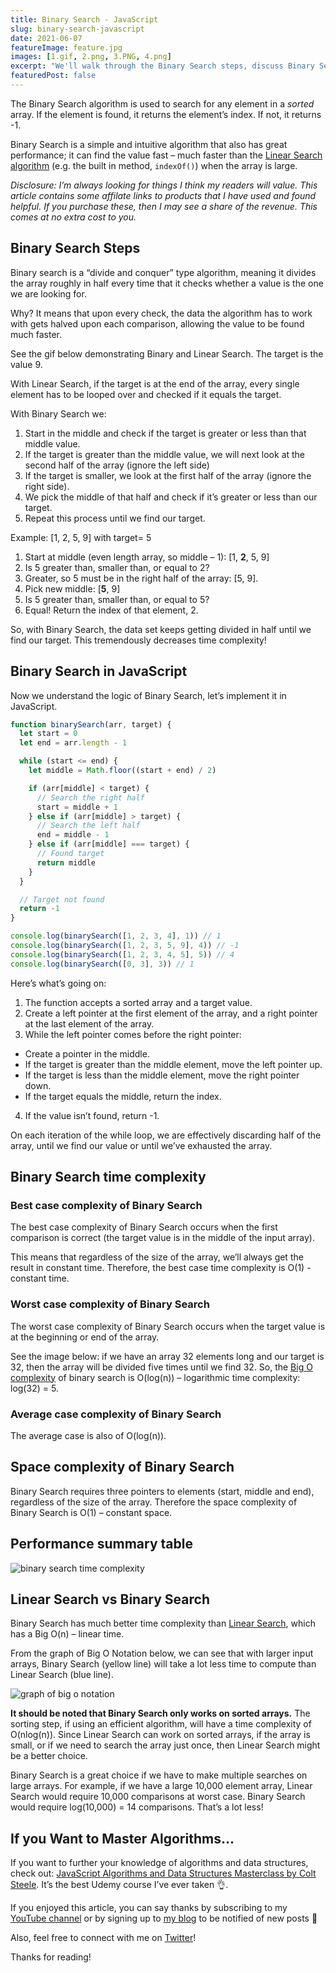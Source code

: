 ```yaml
---
title: Binary Search - JavaScript
slug: binary-search-javascript
date: 2021-06-07
featureImage: feature.jpg
images: [1.gif, 2.png, 3.PNG, 4.png]
excerpt: "We'll walk through the Binary Search steps, discuss Binary Search time complexity, and debate Linear Search vs Binary Search."
featuredPost: false
---
```



The Binary Search algorithm is used to search for any element in a _sorted_ array. If the element is found, it returns the element’s index. If not, it returns -1.

Binary Search is a simple and intuitive algorithm that also has great performance; it can find the value fast – much faster than the [Linear Search algorithm](https://www.doabledanny.com/linear-search-in-javascript) (e.g. the built in method, `indexOf()`) when the array is large.

_Disclosure: I’m always looking for things I think my readers will value. This article contains some affilate links to products that I have used and found helpful. If you purchase these, then I may see a share of the revenue. This comes at no extra cost to you._

## Binary Search Steps

Binary search is a “divide and conquer” type algorithm, meaning it divides the array roughly in half every time that it checks whether a value is the one we are looking for.

Why? It means that upon every check, the data the algorithm has to work with gets halved upon each comparison, allowing the value to be found much faster.

See the gif below demonstrating Binary and Linear Search. The target is the value 9.

<FigureWithCaption
  src={props.images[0].publicURL}
  alt="Binary search steps gif"
  caption="Source: "
  a_text="codesdope.com"
  href="https://www.codesdope.com/course/algorithms-binary-search/"
/>

With Linear Search, if the target is at the end of the array, every single element has to be looped over and checked if it equals the target.

With Binary Search we:

1. Start in the middle and check if the target is greater or less than that middle value.
2. If the target is greater than the middle value, we will next look at the second half of the array (ignore the left side)
3. If the target is smaller, we look at the first half of the array (ignore the right side).
4. We pick the middle of that half and check if it’s greater or less than our target.
5. Repeat this process until we find our target.

Example: [1, 2, 5, 9] with target= 5

1. Start at middle (even length array, so middle – 1): [1, **2**, 5, 9]
2. Is 5 greater than, smaller than, or equal to 2?
3. Greater, so 5 must be in the right half of the array: [5, 9].
4. Pick new middle: [**5**, 9]
5. Is 5 greater than, smaller than, or equal to 5?
6. Equal! Return the index of that element, 2.

So, with Binary Search, the data set keeps getting divided in half until we find our target. This tremendously decreases time complexity!

## Binary Search in JavaScript

Now we understand the logic of Binary Search, let’s implement it in JavaScript.

```js
function binarySearch(arr, target) {
  let start = 0
  let end = arr.length - 1

  while (start <= end) {
    let middle = Math.floor((start + end) / 2)

    if (arr[middle] < target) {
      // Search the right half
      start = middle + 1
    } else if (arr[middle] > target) {
      // Search the left half
      end = middle - 1
    } else if (arr[middle] === target) {
      // Found target
      return middle
    }
  }

  // Target not found
  return -1
}

console.log(binarySearch([1, 2, 3, 4], 1)) // 1
console.log(binarySearch([1, 2, 3, 5, 9], 4)) // -1
console.log(binarySearch([1, 2, 3, 4, 5], 5)) // 4
console.log(binarySearch([0, 3], 3)) // 1
```

Here’s what’s going on:

1. The function accepts a sorted array and a target value.
2. Create a left pointer at the first element of the array, and a right pointer at the last element of the array.
3. While the left pointer comes before the right pointer:

- Create a pointer in the middle.
- If the target is greater than the middle element, move the left pointer up.
- If the target is less than the middle element, move the right pointer down.
- If the target equals the middle, return the index.

4. If the value isn’t found, return -1.

On each iteration of the while loop, we are effectively discarding half of the array, until we find our value or until we’ve exhausted the array.

## Binary Search time complexity

### Best case complexity of Binary Search

The best case complexity of Binary Search occurs when the first comparison is correct (the target value is in the middle of the input array).

This means that regardless of the size of the array, we’ll always get the result in constant time. Therefore, the best case time complexity is O(1) - constant time.

### Worst case complexity of Binary Search

The worst case complexity of Binary Search occurs when the target value is at the beginning or end of the array.

See the image below: if we have an array 32 elements long and our target is 32, then the array will be divided five times until we find 32. So, the [Big O complexity](https://www.doabledanny.com/big-o-notation-in-javascript) of binary search is O(log(n)) – logarithmic time complexity: log(32) = 5.

<FigureWithCaption
  src={props.images[1].publicURL}
  alt="Binary search steps"
  caption="32 elements = 5 “steps” at worst case. Image Source: "
  a_text="JavaScript Algorithms and Data Structures Masterclass by Colt Steele"
  href="https://ad.admitad.com/g/05dgete24sfa55577a70b3e3b7aadc/?ulp=https%3A%2F%2Fwww.udemy.com%2Fcourse%2Fjs-algorithms-and-data-structures-masterclass%2F"
/>

### Average case complexity of Binary Search

The average case is also of O(log(n)).

## Space complexity of Binary Search

Binary Search requires three pointers to elements (start, middle and end), regardless of the size of the array. Therefore the space complexity of Binary Search is O(1) – constant space.

## Performance summary table

![binary search time complexity](3.PNG)

## Linear Search vs Binary Search

Binary Search has much better time complexity than [Linear Search](https://www.doabledanny.com/linear-search-in-javascript), which has a Big O(n) – linear time.

From the graph of Big O Notation below, we can see that with larger input arrays, Binary Search (yellow line) will take a lot less time to compute than Linear Search (blue line).

![graph of big o notation](4.png)

**It should be noted that Binary Search only works on sorted arrays.** The sorting step, if using an efficient algorithm, will have a time complexity of O(nlog(n)). Since Linear Search can work on sorted arrays, if the array is small, or if we need to search the array just once, then Linear Search might be a better choice.

Binary Search is a great choice if we have to make multiple searches on large arrays. For example, if we have a large 10,000 element array, Linear Search would require 10,000 comparisons at worst case. Binary Search would require log(10,000) = 14 comparisons. That’s a lot less!

## If you Want to Master Algorithms...

If you want to further your knowledge of algorithms and data structures, check out: [JavaScript Algorithms and Data Structures Masterclass by Colt Steele](https://ad.admitad.com/g/05dgete24sfa55577a70b3e3b7aadc/?ulp=https%3A%2F%2Fwww.udemy.com%2Fcourse%2Fjs-algorithms-and-data-structures-masterclass%2F). It’s the best Udemy course I’ve ever taken 👌.

If you enjoyed this article, you can say thanks by subscribing to my [YouTube channel](https://www.youtube.com/channel/UC0URylW_U4i26wN231yRqvA) or by signing up to [my blog](https://www.doabledanny.com/blog/) to be notified of new posts 🙏

Also, feel free to connect with me on [Twitter](https://twitter.com/DoableDanny)!

Thanks for reading!
